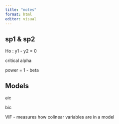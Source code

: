 ```yaml
---
title: "notes"
format: html
editor: visual
---
```


## sp1 & sp2

Ho : y1 - y2 = 0

critical alpha

power = 1 - beta

## Models

aic

bic

VIF - measures how colinear variables are in a model
